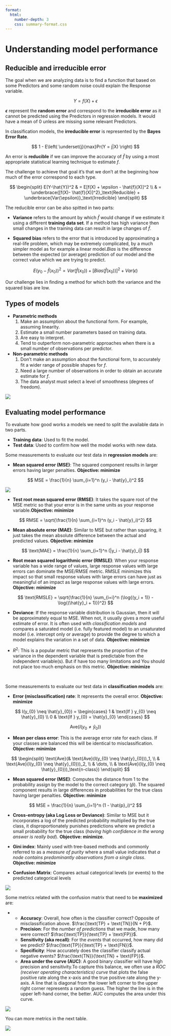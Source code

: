 ```yaml
---
format:
  html:
    number-depth: 3
    css: summary-format.css
---
```


# Understanding model performance

## Reducible and irreducible error

The goal when we are analyzing data is to find a function that based on some Predictors and some random noise could explain the Response variable.

$$
Y = f(X) + \epsilon
$$

**$\epsilon$** represent the **random error** and correspond to the **irreducible error** as it cannot be predicted using the Predictors in regression models. It would have a mean of 0 unless are missing some relevant Predictors. 

In classification models, the **irreducible error** is represented by the **Bayes Error Rate**.

$$
1 -  E\left( 
     \underset{j}{max}Pr(Y = j|X)
     \right)
$$

An error is **reducible** if we can improve the accuracy of $\hat{f}$ by using a most appropriate statistical learning technique to estimate $f$.

The challenge to achieve that goal it's that we don't at the beginning how much of the error correspond to each type.

$$
\begin{split}
E(Y-\hat{Y})^2 & = E[f(X) + \epsilon - \hat{f}(X)]^2 \\
               & = \underbrace{[f(X)- \hat{f}(X)]^2}_\text{Reducible} +
                   \underbrace{Var(\epsilon)}_\text{Irredicible}
\end{split}
$$



The reducible error can be also spitted in two parts:

- **Variance** refers to the amount by which $\hat{f}$ would change if we estimate it using a different **training data set**. If a method has high variance then small changes in the training data can result in large changes of $\hat{f}$.

- **Squared bias** refers to the error that is introduced by approximating a real-life problem, which may be extremely complicated, by a much simpler model as for example a linear model.*Bias* is the difference between the expected (or average) prediction of our model and the correct value which we are trying to predict. 


$$
E(y_{0} - \hat{f}(x_{0}))^2 = 
Var(\hat{f}(x_{0})) + 
[Bias(\hat{f}(x_{0}))]^2 + 
Var(\epsilon)
$$

::: {.callout-note}

Our challenge lies in ﬁnding a method for which both the variance and the squared bias are low.

:::


## Types of models

- **Parametric methods**
    1. Make an assumption about the functional form. For example, assuming linearity.
    2. Estimate a small number parameters based on training data.
    3. Are easy to interpret.
    4. Tend to outperform non-parametric approaches when there is a small number of observations per predictor.

    
- **Non-parametric methods**
    1.  Don't make an assumption about the functional form, to accurately ﬁt a wider range of possible shapes for $f$.
    2.  Need a large number of observations in order to obtain an accurate estimate for $f$.
    3.  The data analyst must select a level of smoothness (degrees of freedom).
    

![](img/01-accuracy-vs-interpretability.png){fig-align="center"}

## Evaluating model performance

To evaluate how good works a models we need to split the available data in two parts. 

- **Training data**: Used to fit the model.
- **Test data**: Used to confirm how well the model works with new data.

Some measurements to evaluate our test data in **regression models** are:

- **Mean squared error (MSE)**: The squared component results in larger errors having larger penalties. **Objective: minimize**

$$
MSE = \frac{1}{n} \sum_{i=1}^n (y_i - \hat{y}_i)^2
$$

![](img/01-Training-vs-Test-Error.png){fig-align="center"}

- **Test root mean squared error (RMSE)**: It takes the square root of the MSE metric so that your error is in the same units as your response variable.**Objective: minimize**

$$
RMSE = \sqrt{\frac{1}{n} \sum_{i=1}^n (y_i - \hat{y}_i)^2}
$$

- **Mean absolute error (MAE)**: Similar to MSE but rather than squaring, it just takes the mean absolute difference between the actual and predicted values. **Objective: minimize**

$$
\text{MAE} = \frac{1}{n} \sum_{i=1}^n (|y_i - \hat{y}_i|)
$$

- **Root mean squared logarithmic error (RMSLE)**: When your response variable has a wide range of values, large response values with large errors can dominate the MSE/RMSE metric. RMSLE minimizes this impact so that small response values with large errors can have just as meaningful of an impact as large response values with large errors. **Objective: minimize**

$$
\text{RMSLE} = \sqrt{\frac{1}{n} \sum_{i=i}^n (\log{(y_i + 1)} - \log{(\hat{y}_i + 1)})^2}
$$


- **Deviance**: If the response variable distribution is Gaussian, then it will be approximately equal to MSE. When not, it usually gives a more useful estimate of error. It is often used with *classification models* and compares a saturated model (i.e. fully featured model) to an unsaturated model (i.e. intercept only or average) to provide the degree to which a model explains the variation in a set of data. **Objective: minimize**

- $R^2$: This is a popular metric that represents the proportion of the variance in the dependent variable that is predictable from the independent variable(s). But if have too many limitations and You should not place too much emphasis on this metric. **Objective: minimize**

<br>

Some measurements to evaluate our test data in **classification models** are:

- **Error (misclassification) rate**: It represents the overall error. **Objective: minimize**

$$
I(y_{0} \neq \hat{y}_{0}) = 
\begin{cases}
    1 & \text{If } y_{0} \neq \hat{y}_{0} \\
    0 & \text{If } y_{0} = \hat{y}_{0}
\end{cases}
$$

$$
\text{Ave}(I(y_{0} \neq \hat{y}_{0}))
$$ 

- **Mean per class error**:  This is the average error rate for each class. If your classes are balanced this will be identical to misclassification. **Objective: minimize**

$$
\begin{split}
\text{Ave}(& \text{Ave}(I(y_{0} \neq \hat{y}_{0}))_1, \\
           & \text{Ave}(I(y_{0} \neq \hat{y}_{0}))_2, \\
           & \dots, \\
           & \text{Ave}(I(y_{0} \neq \hat{y}_{0}))_\text{n-class})
\end{split}
$$


- **Mean squared error (MSE)**:  Computes the distance from 1 to the probability assign by the model to the correct category ($\hat{p}$). The squared component results in large differences in probabilities for the true class having larger penalties. **Objective: minimize**

$$
MSE = \frac{1}{n} \sum_{i=1}^n (1 - \hat{p}_i)^2
$$


- **Cross-entropy (aka Log Loss or Deviance)**: Similar to MSE but it incorporates a log of the predicted probability multiplied by the true class, it disproportionately punishes predictions where we predict a small probability for the true class (*having high confidence in the wrong answer is really bad*). **Objective: minimize**.


- **Gini index**: Mainly used with tree-based methods and commonly referred to as a *measure of purity* where a small value indicates that *a node contains predominantly observations from a single class*. **Objective: minimize**


- **Confusion Matrix**: Compares actual categorical levels (or events) to the predicted categorical levels

![](img/14-confution-matrix.png){fig-align="center"}

Some metrics related with the confusion matrix that need to be **maximized** are:

-
  - **Accuracy**: Overall, how often is the classifier correct? Opposite of misclassification above. $\frac{\text{TP} + \text{TN}}{N + P}$.
  - **Precision**: For the *number of predictions* that we made, how many were correct? $\frac{\text{TP}}{\text{TP} + \text{FP}}$.
  - **Sensitivity (aka recall)**:  For the *events* that occurred, how many did we predict? $\frac{\text{TP}}{\text{TP} + \text{FN}}$.
  - **Specificity**: How accurately does the classifier classify actual negative events? $\frac{\text{TN}}{\text{TN} + \text{FP}}$.
  - **Area under the curve (AUC)**:  A good binary classifier will have high precision and sensitivity.To capture this balance, we often use a *ROC (receiver operating characteristics) curve* that plots the false positive rate along the x-axis and the true positive rate along the y-axis. A line that is diagonal from the lower left corner to the upper right corner represents a random guess. The higher the line is in the upper left-hand corner, the better. AUC computes the area under this curve.
  
![](img/15-ROC-curve.png){fig-align="center"}

You can more metrics in the next table.

![](img/14-confution-matrix-metrics.png){fig-align="center"}




